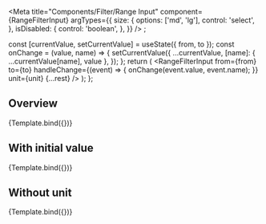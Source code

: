 


<Meta
  title="Components/Filter/Range Input"
  component={RangeFilterInput}
  argTypes={{
    size: {
      options: ['md', 'lg'],
      control: 'select',
    },
    isDisabled: {
      control: 'boolean',
    },
  }}
/>
;

  const [currentValue, setCurrentValue] = useState({ from, to });
  const onChange = (value, name) => {
    setCurrentValue({
      ...currentValue,
      [name]: { ...currentValue[name], value },
    });
  };
  return (
    <Box maxW={270}>
      <RangeFilterInput
        from={from}
        to={to}
        handleChange={(event) => {
          onChange(event.value, event.name);
        }}
        unit={unit}
        {...rest}
      />
    </Box>
  );
};

## Overview

<Canvas>
  <Story
    name="Overview"
    args={{
      unit: 'CHF',
      from: {
        name: 'priceFrom',
        placeholder: 'From',
      },
      to: {
        name: 'priceTo',
        placeholder: 'To',
      },
    }}
  >
    {Template.bind({})}
  </Story>
</Canvas>

## With initial value

<Canvas>
  <Story
    name="With initial value"
    args={{
      unit: 'CHF',
      from: {
        name: 'priceFrom',
        value: 100,
      },
      to: {
        name: 'priceTo',
        value: 200,
      },
    }}
  >
    {Template.bind({})}
  </Story>
</Canvas>

## Without unit

<Canvas>
  <Story
    name="Without unit"
    args={{
      from: {
        name: 'priceFrom',
        value: 100,
      },
      to: {
        name: 'priceTo',
        value: 200,
      },
    }}
  >
    {Template.bind({})}
  </Story>
</Canvas>
